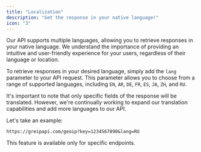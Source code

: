 ```yaml
---
title: "Localization"
description: "Get the response in your native language!"
icon: "3"
---
```


Our API supports multiple languages, allowing you to retrieve responses in your native language. We understand the importance of providing an intuitive and user-friendly experience for your users, regardless of their language or location.

To retrieve responses in your desired language, simply add the `lang` parameter to your API request. This parameter allows you to choose from a range of supported languages, including `EN`, `AR`, `DE`, `FR`, `ES`, `JA`, `ZH`, and `RU`.

It's important to note that only specific fields of the response will be translated. However, we're continually working to expand our translation capabilities and add more languages to our API.

Let's take an example:

```
https://greipapi.com/geoip?key=1234567890&lang=RU
```

<Note>This feature is available only for specific endpoints.</Note>
